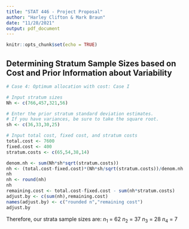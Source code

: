```yaml
---
title: "STAT 446 - Project Proposal"
author: "Harley Clifton & Mark Braun"
date: "11/28/2021"
output: pdf_document
---
```


```r
knitr::opts_chunk$set(echo = TRUE)
```

## Determining Stratum Sample Sizes based on Cost and Prior Information about Variability

```r
# Case 4: Optimum allocation with cost: Case I

# Input stratum sizes
Nh <- c(766,457,321,56)

# Enter the prior stratum standard deviation estimates. 
# If you have variances, be sure to take the square root.
sh <- c(36,33,30,25)

# Input total cost, fixed cost, and stratum costs
total.cost <- 7600
fixed.cost <- 400
stratum.costs <- c(65,54,38,14)

denom.nh <- sum(Nh*sh*sqrt(stratum.costs))
nh <- (total.cost-fixed.cost)*(Nh*sh/sqrt(stratum.costs))/denom.nh
nh
nh <- round(nh)
nh
remaining.cost <- total.cost-fixed.cost - sum(nh*stratum.costs)
adjust.by <- c(sum(nh),remaining.cost)
names(adjust.by) <- c("rounded n","remaining cost")
adjust.by
```

Therefore, our strata sample sizes are:
$n_{1}$ = 62
$n_{2}$ = 37
$n_{3}$ = 28
$n_{4}$ = 7

